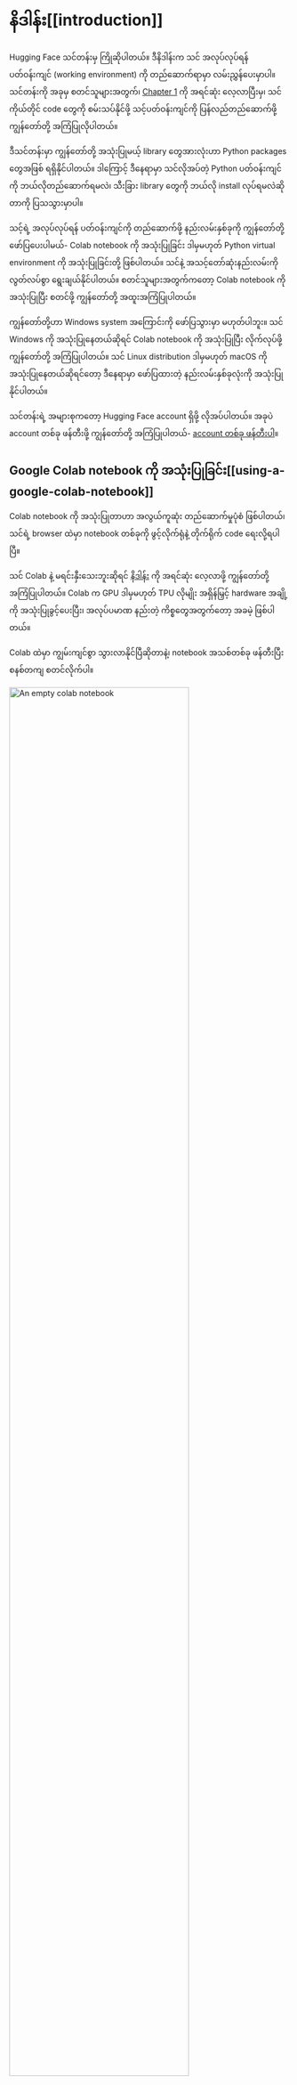 # နိဒါန်း[[introduction]]

Hugging Face သင်တန်းမှ ကြိုဆိုပါတယ်။ ဒီနိဒါန်းက သင် အလုပ်လုပ်ရန် ပတ်ဝန်းကျင် (working environment) ကို တည်ဆောက်ရာမှာ လမ်းညွှန်ပေးမှာပါ။ သင်တန်းကို အခုမှ စတင်သူများအတွက်၊ [Chapter 1](/course/chapter1) ကို အရင်ဆုံး လေ့လာပြီးမှ၊ သင်ကိုယ်တိုင် code တွေကို စမ်းသပ်နိုင်ဖို့ သင့်ပတ်ဝန်းကျင်ကို ပြန်လည်တည်ဆောက်ဖို့ ကျွန်တော်တို့ အကြံပြုလိုပါတယ်။

ဒီသင်တန်းမှာ ကျွန်တော်တို့ အသုံးပြုမယ့် library တွေအားလုံးဟာ Python packages တွေအဖြစ် ရရှိနိုင်ပါတယ်။ ဒါကြောင့် ဒီနေရာမှာ သင်လိုအပ်တဲ့ Python ပတ်ဝန်းကျင်ကို ဘယ်လိုတည်ဆောက်ရမလဲ၊ သီးခြား library တွေကို ဘယ်လို install လုပ်ရမလဲဆိုတာကို ပြသသွားမှာပါ။ 

သင့်ရဲ့ အလုပ်လုပ်ရန် ပတ်ဝန်းကျင်ကို တည်ဆောက်ဖို့ နည်းလမ်းနှစ်ခုကို ကျွန်တော်တို့ ဖော်ပြပေးပါမယ်- Colab notebook ကို အသုံးပြုခြင်း ဒါမှမဟုတ် Python virtual environment ကို အသုံးပြုခြင်းတို့ ဖြစ်ပါတယ်။ သင်နဲ့ အသင့်တော်ဆုံးနည်းလမ်းကို လွတ်လပ်စွာ ရွေးချယ်နိုင်ပါတယ်။ စတင်သူများအတွက်ကတော့ Colab notebook ကို အသုံးပြုပြီး စတင်ဖို့ ကျွန်တော်တို့ အထူးအကြံပြုပါတယ်။

ကျွန်တော်တို့ဟာ Windows system အကြောင်းကို ဖော်ပြသွားမှာ မဟုတ်ပါဘူး။ သင် Windows ကို အသုံးပြုနေတယ်ဆိုရင် Colab notebook ကို အသုံးပြုပြီး လိုက်လုပ်ဖို့ ကျွန်တော်တို့ အကြံပြုပါတယ်။ သင် Linux distribution ဒါမှမဟုတ် macOS ကို အသုံးပြုနေတယ်ဆိုရင်တော့ ဒီနေရာမှာ ဖော်ပြထားတဲ့ နည်းလမ်းနှစ်ခုလုံးကို အသုံးပြုနိုင်ပါတယ်။

သင်တန်းရဲ့ အများစုကတော့ Hugging Face account ရှိဖို့ လိုအပ်ပါတယ်။ အခုပဲ account တစ်ခု ဖန်တီးဖို့ ကျွန်တော်တို့ အကြံပြုပါတယ်- [account တစ်ခု ဖန်တီးပါ](https://huggingface.co/join)။

## Google Colab notebook ကို အသုံးပြုခြင်း[[using-a-google-colab-notebook]]

Colab notebook ကို အသုံးပြုတာဟာ အလွယ်ကူဆုံး တည်ဆောက်မှုပုံစံ ဖြစ်ပါတယ်၊ သင်ရဲ့ browser ထဲမှာ notebook တစ်ခုကို ဖွင့်လိုက်ရုံနဲ့ တိုက်ရိုက် code ရေးလို့ရပါပြီ။

သင် Colab နဲ့ မရင်းနှီးသေးဘူးဆိုရင် [နိဒါန်း](https://colab.research.google.com/notebooks/intro.ipynb) ကို အရင်ဆုံး လေ့လာဖို့ ကျွန်တော်တို့ အကြံပြုပါတယ်။ Colab က GPU ဒါမှမဟုတ် TPU လိုမျိုး အရှိန်မြှင့် hardware အချို့ကို အသုံးပြုခွင့်ပေးပြီး၊ အလုပ်ပမာဏ နည်းတဲ့ ကိစ္စတွေအတွက်တော့ အခမဲ့ ဖြစ်ပါတယ်။

Colab ထဲမှာ ကျွမ်းကျင်စွာ သွားလာနိုင်ပြီဆိုတာနဲ့၊ notebook အသစ်တစ်ခု ဖန်တီးပြီး စနစ်တကျ စတင်လိုက်ပါ။

<div class="flex justify-center">
<img src="https://huggingface.co/datasets/huggingface-course/documentation-images/resolve/main/en/chapter0/new_colab.png" alt="An empty colab notebook" width="80%"/>
</div>

နောက်တစ်ဆင့်ကတော့ ဒီသင်တန်းမှာ ကျွန်တော်တို့ အသုံးပြုမယ့် library တွေကို install လုပ်ဖို့ ဖြစ်ပါတယ်။ install လုပ်ဖို့အတွက် Python ရဲ့ package manager ဖြစ်တဲ့ `pip` ကို ကျွန်တော်တို့ အသုံးပြုပါမယ်။ notebooks တွေမှာ `!` character ကို အရှေ့မှာ ထားခြင်းဖြင့် system commands တွေကို run နိုင်ပါတယ်။ ဒါကြောင့် 🤗 Transformers library ကို အောက်ပါအတိုင်း install လုပ်နိုင်ပါတယ်-

```
!pip install transformers
```

သင့်ရဲ့ Python runtime ထဲမှာ import လုပ်ခြင်းဖြင့် package ကို မှန်ကန်စွာ install လုပ်ထားခြင်းရှိမရှိ စစ်ဆေးနိုင်ပါတယ်-

```
import transformers
```

<div class="flex justify-center">
<img src="https://huggingface.co/datasets/huggingface-course/documentation-images/resolve/main/en/chapter0/install.gif" alt="A gif showing the result of the two commands above: installation and import" width="80%"/>
</div>

ဒါက 🤗 Transformers ရဲ့ အလွန်ပေါ့ပါးတဲ့ version တစ်ခုကို install လုပ်တာ ဖြစ်ပါတယ်။ အထူးသဖြင့်၊ သီးခြား machine learning frameworks (PyTorch ဒါမှမဟုတ် TensorFlow လိုမျိုး) တွေ install လုပ်ထားတာ မရှိပါဘူး။ ကျွန်တော်တို့ library ရဲ့ မတူညီတဲ့ features များစွာကို အသုံးပြုရမှာဖြစ်တာကြောင့်၊ မော်ဒယ်တိုင်းအတွက် လိုအပ်တဲ့ dependencies အားလုံးပါဝင်တဲ့ development version ကို install လုပ်ဖို့ ကျွန်တော်တို့ အကြံပြုပါတယ်-

```
!pip install transformers[sentencepiece]
```

ဒါက အချိန်အနည်းငယ် ကြာပါလိမ့်မယ်၊ ဒါပေမယ့် ပြီးသွားရင်တော့ သင်တန်းတစ်လျှောက်လုံးအတွက် အဆင်သင့်ဖြစ်ပါပြီ။

## Python virtual environment ကို အသုံးပြုခြင်း[[using-a-python-virtual-environment]]

သင် Python virtual environment ကို အသုံးပြုဖို့ ပိုကြိုက်တယ်ဆိုရင်၊ ပထမအဆင့်ကတော့ သင့် system မှာ Python ကို install လုပ်ဖို့ပါပဲ။ စတင်ဖို့အတွက် [ဒီလမ်းညွှန်](https://realpython.com/installing-python/) ကို လိုက်နာဖို့ ကျွန်တော်တို့ အကြံပြုပါတယ်။

Python ကို install လုပ်ပြီးတာနဲ့၊ သင့် terminal မှာ Python commands တွေကို run နိုင်ပါလိမ့်မယ်။ နောက်ထပ်အဆင့်တွေ မဆက်ခင် မှန်ကန်စွာ install လုပ်ထားခြင်းရှိမရှိ သေချာစေဖို့ `python --version` လို့ရိုက်ပြီး စစ်ဆေးနိုင်ပါတယ်။ ဒါက သင့် system မှာ လက်ရှိရရှိနိုင်တဲ့ Python version ကို ပြသပေးပါလိမ့်မယ်။

သင့် terminal မှာ `python --version` လိုမျိုး Python command တစ်ခုကို run တဲ့အခါ၊ သင် command ကို run နေတဲ့ program ကို သင့် system ရဲ့ "အဓိက" Python လို့ တွေးကြည့်သင့်ပါတယ်။ ဒီအဓိက install လုပ်ထားတဲ့ Python မှာ packages တွေ မထည့်ဘဲ ထားပြီး၊ သင်အလုပ်လုပ်တဲ့ application တစ်ခုစီအတွက် သီးခြား environments တွေ ဖန်တီးဖို့ အသုံးပြုဖို့ ကျွန်တော်တို့ အကြံပြုပါတယ်။ ဒီနည်းနဲ့ application တစ်ခုစီမှာ သူ့ဘာသာသူ dependencies တွေနဲ့ packages တွေ ရှိနိုင်ပြီး၊ အခြား application တွေနဲ့ ဖြစ်နိုင်ချေရှိတဲ့ လိုက်ဖက်မှုပြဿနာတွေအတွက် သင်စိုးရိမ်စရာ မလိုပါဘူး။

Python မှာ ဒါကို [*virtual environments*](https://docs.python.org/3/tutorial/venv.html) တွေနဲ့ လုပ်ဆောင်ပါတယ်။ ဒါတွေဟာ သူ့ဘာသာသူ ပါဝင်တဲ့ directory trees တွေဖြစ်ပြီး တစ်ခုစီမှာ သီးခြား Python version တစ်ခုနဲ့ application လိုအပ်တဲ့ packages အားလုံး ပါဝင်ပါတယ်။ ဒီလို virtual environment တစ်ခု ဖန်တီးခြင်းကို ကိရိယာအမျိုးမျိုးနဲ့ လုပ်ဆောင်နိုင်ပေမယ့်၊ ကျွန်တော်တို့ကတော့ အဲဒီရည်ရွယ်ချက်အတွက် တရားဝင် Python package ဖြစ်တဲ့ [`venv`](https://docs.python.org/3/library/venv.html#module-venv) ကို အသုံးပြုပါမယ်။

ပထမဆုံး၊ သင်ရဲ့ application ကို ထားချင်တဲ့ directory ကို ဖန်တီးပါ - ဥပမာ၊ သင်ရဲ့ home directory ရဲ့ root မှာ *transformers-course* လို့ခေါ်တဲ့ directory အသစ်တစ်ခု ပြုလုပ်ချင်ပါလိမ့်မယ်-

```
mkdir ~/transformers-course
cd ~/transformers-course
```

ဒီ directory ထဲကနေ Python ရဲ့ `venv` module ကို အသုံးပြုပြီး virtual environment တစ်ခု ဖန်တီးပါ။

```
python -m venv .env
```

သင်ရဲ့ ဗလာဖြစ်နေတဲ့ folder ထဲမှာ *.env* လို့ခေါ်တဲ့ directory တစ်ခုကို အခု သင်တွေ့ရပါလိမ့်မယ်-

```
ls -a
```

```out
.      ..    .env
```

`activate` နဲ့ `deactivate` scripts တွေနဲ့ သင်ရဲ့ virtual environment ထဲကို ဝင်နိုင်ပြီး ပြန်ထွက်နိုင်ပါတယ်-

```
# virtual environment ကို ဖွင့်
source .env/bin/activate

# virtual environment ကို ပိတ်
deactivate
```

`which python` command ကို run ခြင်းဖြင့် environment ကို ဖွင့်ထားခြင်းရှိမရှိ သေချာအောင် စစ်ဆေးနိုင်ပါတယ်။ အကယ်၍ ၎င်းက virtual environment ကို ညွှန်ပြနေတယ်ဆိုရင် သင်အောင်မြင်စွာ ဖွင့်ထားတာ ဖြစ်ပါတယ်။

```
which python
```

```out
/home/<user>/transformers-course/.env/bin/python
```

### Dependencies တွေကို Install လုပ်ခြင်း[[installing-dependencies]]

Google Colab instances တွေကို အသုံးပြုခြင်းနဲ့ ပတ်သက်တဲ့ ယခင်အပိုင်းမှာလိုပဲ၊ ဆက်လက်လုပ်ဆောင်ဖို့ လိုအပ်တဲ့ packages တွေကို အခု သင် install လုပ်ဖို့ လိုအပ်ပါလိမ့်မယ်။ ထပ်မံပြီးတော့ `pip` package manager ကို အသုံးပြုပြီး 🤗 Transformers ရဲ့ development version ကို install လုပ်နိုင်ပါတယ်-

```
pip install "transformers[sentencepiece]"
```

အခု သင်အားလုံး အဆင်သင့်ဖြစ်ပြီ၊ စတင်ဖို့ အသင့်ပါပဲ။

## ဝေါဟာရ ရှင်းလင်းချက် (Glossary)

*   **Working Environment**: ဆော့ဖ်ဝဲလ် သို့မဟုတ် project တစ်ခုကို ဖန်တီး၊ တည်ဆောက်ပြီး run ရန်အတွက် လိုအပ်သော ကိရိယာများနှင့် ဆော့ဖ်ဝဲလ်များ အားလုံးပါဝင်သော စနစ်ပတ်ဝန်းကျင်။
*   **Chapter 1**: သင်တန်း၏ ပထမဆုံး အခန်း။
*   **Python Packages**: Python ပရိုဂရမ်များတွင် အသုံးပြုရန်အတွက် စုစည်းထားသော modules နှင့် code များ။
*   **Python Environment**: Python code များကို run ရန်အတွက် လိုအပ်သော Python interpreter နှင့် libraries များ အားလုံးပါဝင်သော ပတ်ဝန်းကျင်။
*   **Colab Notebook (Google Colab)**: Google မှ ပံ့ပိုးပေးထားသော cloud-based Jupyter Notebook environment တစ်ခုဖြစ်ပြီး Python code များကို web browser မှတစ်ဆင့် run နိုင်စေသည်။ အခမဲ့ GPU/TPU အသုံးပြုခွင့်ပေးသည်။
*   **Python Virtual Environment**: အခြား Python environment များမှ သီးခြားစီ ခွဲထုတ်ထားသော Python environment တစ်ခု။ ၎င်းသည် project တစ်ခုစီအတွက် ၎င်း၏ကိုယ်ပိုင် dependencies များကို ထိန်းသိမ်းရန် ကူညီပေးသည်။
*   **Linux Distribution**: Linux kernel ပေါ် အခြေခံထားသော operating system (ဥပမာ - Ubuntu, Fedora)။
*   **macOS**: Apple Inc. မှ ထုတ်လုပ်ထားသော operating system။
*   **Hugging Face Account**: Hugging Face ပလက်ဖောင်းပေါ်ရှိ သုံးစွဲသူအကောင့်။ ၎င်းသည် မော်ဒယ်များ၊ datasets များနှင့် အခြားအရင်းအမြစ်များကို ဝင်ရောက်ကြည့်ရှုရန် ခွင့်ပြုသည်။
*   **GPU (Graphics Processing Unit)**: ဂရပ်ဖစ်လုပ်ဆောင်မှုအတွက် အထူးဒီဇိုင်းထုတ်ထားသော processor တစ်မျိုးဖြစ်သော်လည်း AI/ML လုပ်ငန်းများတွင် အရှိန်မြှင့်ရန် အသုံးများသည်။
*   **TPU (Tensor Processing Unit)**: Google မှ AI/ML workloads များအတွက် အထူးဒီဇိုင်းထုတ်ထားသော processor တစ်မျိုး။
*   **`pip`**: Python အတွက် package installer (package manager)။ Python packages များကို install လုပ်ရန်နှင့် စီမံခန့်ခွဲရန် အသုံးပြုသည်။
*   **`!` Character**: Jupyter/Colab Notebook များတွင် shell commands များကို run ရန်အတွက် အသုံးပြုသော prefix။
*   **🤗 Transformers Library**: Hugging Face က ထုတ်လုပ်ထားတဲ့ library တစ်ခုဖြစ်ပြီး Transformer မော်ဒယ်တွေကို အသုံးပြုပြီး Natural Language Processing (NLP), computer vision, audio processing စတဲ့ နယ်ပယ်တွေမှာ အဆင့်မြင့် AI မော်ဒယ်တွေကို တည်ဆောက်ပြီး အသုံးပြုနိုင်စေပါတယ်။
*   **Python Runtime**: Python code ကို လက်ရှိ run နေသော ပတ်ဝန်းကျင်။
*   **Machine Learning Frameworks**: Machine learning မော်ဒယ်များကို တည်ဆောက်ရန်၊ လေ့ကျင့်ရန်နှင့် အသုံးပြုရန်အတွက် ကိရိယာများနှင့် library များ စုစည်းမှု (ဥပမာ - PyTorch, TensorFlow)။
*   **PyTorch**: Facebook (ယခု Meta) က ဖန်တီးထားတဲ့ open-source machine learning library တစ်ခုဖြစ်ပြီး deep learning မော်ဒယ်တွေ တည်ဆောက်ဖို့အတွက် အသုံးပြုပါတယ်။
*   **TensorFlow**: Google က ဖန်တီးထားတဲ့ open-source machine learning library တစ်ခုဖြစ်ပြီး deep learning မော်ဒယ်တွေ တည်ဆောက်ဖို့အတွက် အသုံးပြုပါတယ်။
*   **Development Version**: ဆော့ဖ်ဝဲလ်တစ်ခု၏ အပြည့်အစုံသော၊ အင်္ဂါရပ်အားလုံးပါဝင်သည့် ဗားရှင်း (အများအားဖြင့် စမ်းသပ်ခြင်းနှင့် ဖွံ့ဖြိုးတိုးတက်မှုအတွက်)။
*   **Dependencies**: ဆော့ဖ်ဝဲလ်တစ်ခု သို့မဟုတ် library တစ်ခု အလုပ်လုပ်ရန် လိုအပ်သော အခြား library များနှင့် modules များ။
*   **`venv` Module**: Python ၏ တရားဝင် module တစ်ခုဖြစ်ပြီး virtual environments များကို ဖန်တီးရန် အသုံးပြုသည်။
*   **`mkdir`**: Command line command တစ်ခုဖြစ်ပြီး directory (folder) အသစ်တစ်ခုကို ဖန်တီးရန် အသုံးပြုသည်။
*   **`cd`**: Command line command တစ်ခုဖြစ်ပြီး directory တစ်ခုမှ အခြားတစ်ခုသို့ ပြောင်းလဲရန် အသုံးပြုသည်။
*   **`ls -a`**: Command line command တစ်ခုဖြစ်ပြီး လက်ရှိ directory ရှိ ဖိုင်များနှင့် directory များအားလုံးကို (ဝှက်ထားသောဖိုင်များပါ အပါအဝင်) ပြသရန် အသုံးပြုသည်။
*   **`source`**: Unix/Linux shell command တစ်ခုဖြစ်ပြီး script တစ်ခုကို လက်ရှိ shell ထဲတွင် run ရန် အသုံးပြုသည်။
*   **`activate` / `deactivate`**: virtual environment ကို ဖွင့်ရန် သို့မဟုတ် ပိတ်ရန် အသုံးပြုသော scripts များ။
*   **`which python`**: လက်ရှိ shell က အသုံးပြုနေသော `python` executable ၏ လမ်းကြောင်းကို ပြသရန် အသုံးပြုသော command။
*   **`transformers[sentencepiece]`**: `transformers` library ကို `sentencepiece` dependency ပါ အပါအဝင် install လုပ်ရန်အတွက် `pip` syntax။
